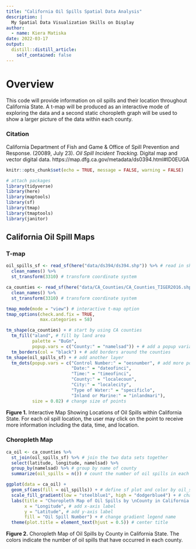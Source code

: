 ```yaml
---
title: "California Oil Spills Spatial Data Analysis"
description: |
  My Spatial Data Visualization Skills on Display
author:
  - name: Kiera Matiska
date: 2022-03-17
output:
  distill::distill_article:
    self_contained: false
---
```


# Overview

This code will provide information on oil spills and their location throughout California State. A t-map will be produced as an interactive mode of exploring the data and a second static choropleth graph will be used to show a larger picture of the data within each county.

### Citation

California Department of Fish and Game & Office of Spill Prevention and Response. (20089, July 23). *Oil Spill Incident Tracking.* Digital map and vector digital data. https://map.dfg.ca.gov/metadata/ds0394.html#ID0EUGA 

```r
knitr::opts_chunk$set(echo = TRUE, message = FALSE, warning = FALSE)

# attach packages
library(tidyverse)
library(here)
library(maptools)
library(sf)
library(tmap)
library(tmaptools)
library(janitor)
```

## California Oil Spill Maps {.tabset .tabset-fade}

### T-map

```r
oil_spills_sf <- read_sf(here("data/ds394/ds394.shp")) %>% # read in shape file
  clean_names() %>% 
  st_transform(3310) # transform coordinate system

ca_counties <- read_sf(here("data/CA_Counties/CA_Counties_TIGER2016.shp")) %>% # read in shape file
  clean_names() %>% 
  st_transform(3310) # transform coordinate system

tmap_mode(mode = "view") # interactive t-map option
tmap_options(check.and.fix = TRUE,
             max.categories = 58)

tm_shape(ca_counties) + # start by using CA counties
  tm_fill("aland", # fill by land area
          palette = "BuGn", 
          popup.vars = c("County:" = "namelsad")) + # add a popup variable
  tm_borders(col = "black") + # add borders around the counties
tm_shape(oil_spills_sf) + # add another layer
  tm_dots(popup.vars = c("Control Number:" = "oesnumber", # add more popup variables
                         "Date:" = "dateofinci", 
                         "Time:" = "timeofinci", 
                         "County:" = "localecoun", 
                         "City:" = "localecity", 
                         "Type of Water:" = "specificlo",
                         "Inland or Marine:" = "inlandmari"),
          size = 0.02) # change size of points
```

**Figure 1.** Interactive Map Showing Locations of Oil Spills within California State. For each oil spill location, the user may click on the point to receive more information including the data, time, and location.

### Choropleth Map

```r
ca_oil <- ca_counties %>% 
  st_join(oil_spills_sf) %>% # join the two data sets together
  select(latitude, longitude, namelsad) %>% 
  group_by(namelsad) %>% # group by name of county
  summarize(oil_spills = n()) # count the number of oil spills in each county

ggplot(data = ca_oil) + 
  geom_sf(aes(fill = oil_spills)) + # define sf plot and color by oil_spill count
  scale_fill_gradient(low = "steelblue1", high = "dodgerblue4") + # change colors
  labs(title = "Choropleth Map of Oil Spills by \nCounty in California State", # add title
       x = "Longitude", # add x-axis label
       y = "Latitude", # add y-axis label
       fill = "Oil Spill Number") + # change gradient legend name
  theme(plot.title = element_text(hjust = 0.5)) # center title
```

**Figure 2.** Choropleth Map of Oil Spills by County in California State. The colors indicate the number of oil spills that have occurred in each county.
